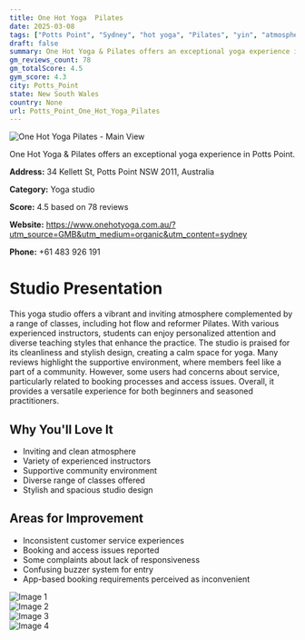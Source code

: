 ```yaml
---
title: One Hot Yoga  Pilates
date: 2025-03-08
tags: ["Potts Point", "Sydney", "hot yoga", "Pilates", "yin", "atmosphere", "cleanliness", "Potts Point"]  
draft: false
summary: One Hot Yoga & Pilates offers an exceptional yoga experience in Potts Point.
gm_reviews_count: 78
gm_totalScore: 4.5
gym_score: 4.3
city: Potts_Point
state: New South Wales
country: None
url: Potts_Point_One_Hot_Yoga_Pilates
---
```


<div className="aspect-[16/9] relative my-8">
  <img 
    src="https://lh5.googleusercontent.com/p/AF1QipO3dX79fFlYx9FpD8ZQYjQXAfB_BNIRP5iXKr87=w1920-h1080-k-no"
    alt="One Hot Yoga  Pilates - Main View"
    className="object-cover absolute inset-0 w-full h-full rounded-lg"
  />
</div>

One Hot Yoga & Pilates offers an exceptional yoga experience in Potts Point.

**Address:** 34 Kellett St, Potts Point NSW 2011, Australia

**Category:** Yoga studio

**Score:** 4.5 based on 78 reviews

**Website:** https://www.onehotyoga.com.au/?utm_source=GMB&utm_medium=organic&utm_content=sydney

**Phone:** +61 483 926 191

# Studio Presentation

This yoga studio offers a vibrant and inviting atmosphere complemented by a range of classes, including hot flow and reformer Pilates. With various experienced instructors, students can enjoy personalized attention and diverse teaching styles that enhance the practice. The studio is praised for its cleanliness and stylish design, creating a calm space for yoga. Many reviews highlight the supportive environment, where members feel like a part of a community. However, some users had concerns about service, particularly related to booking processes and access issues. Overall, it provides a versatile experience for both beginners and seasoned practitioners.

## Why You'll Love It

- Inviting and clean atmosphere
- Variety of experienced instructors
- Supportive community environment
- Diverse range of classes offered
- Stylish and spacious studio design

## Areas for Improvement

- Inconsistent customer service experiences
- Booking and access issues reported
- Some complaints about lack of responsiveness
- Confusing buzzer system for entry
- App-based booking requirements perceived as inconvenient

<div className="grid grid-cols-1 xl:grid-cols-2 gap-4 my-8">
<div className="aspect-[4/3] relative"><img src="https://lh3.googleusercontent.com/p/AF1QipNLqNnhd9YgCM_yj5Qufakk0lYA_7ZfWn8fCtT2=w1920-h1080-k-no" alt="Image 1" className="object-cover absolute inset-0 w-full h-full rounded-lg" /></div>
<div className="aspect-[4/3] relative"><img src="https://lh5.googleusercontent.com/p/AF1QipP1G6BB_DKrEnnHhiqPzZYGZ-W5Y5kDlIbMSB15=w1920-h1080-k-no" alt="Image 2" className="object-cover absolute inset-0 w-full h-full rounded-lg" /></div>
<div className="aspect-[4/3] relative"><img src="https://lh5.googleusercontent.com/p/AF1QipNgPPCFf4MBlwPbq0_gUINFxC_TBZyJLsbjq5-f=w1920-h1080-k-no" alt="Image 3" className="object-cover absolute inset-0 w-full h-full rounded-lg" /></div>
<div className="aspect-[4/3] relative"><img src="https://lh5.googleusercontent.com/p/AF1QipNtHubJptDsbrHktMY00QXyA5lQVMdyyqrYNuKF=w1920-h1080-k-no" alt="Image 4" className="object-cover absolute inset-0 w-full h-full rounded-lg" /></div>
</div>